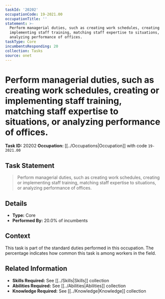 ```yaml
---
taskId: '20202'
occupationCode: 19-2021.00
occupationTitle: ''
statement: >-
  Perform managerial duties, such as creating work schedules, creating or
  implementing staff training, matching staff expertise to situations, or
  analyzing performance of offices.
taskType: Core
incumbentsResponding: 20
collection: Tasks
source: onet
---
```

# Perform managerial duties, such as creating work schedules, creating or implementing staff training, matching staff expertise to situations, or analyzing performance of offices.

**Task ID:** 20202
**Occupation:** [[../Occupations|Occupation]] with code `19-2021.00`

## Task Statement

> Perform managerial duties, such as creating work schedules, creating or implementing staff training, matching staff expertise to situations, or analyzing performance of offices.

## Details

- **Type:** Core
- **Performed By:** 20.0% of incumbents

## Context

This task is part of the standard duties performed in this occupation. The percentage indicates how common this task is among workers in the field.

## Related Information

- **Skills Required:** See [[../Skills|Skills]] collection
- **Abilities Required:** See [[../Abilities|Abilities]] collection
- **Knowledge Required:** See [[../Knowledge|Knowledge]] collection

